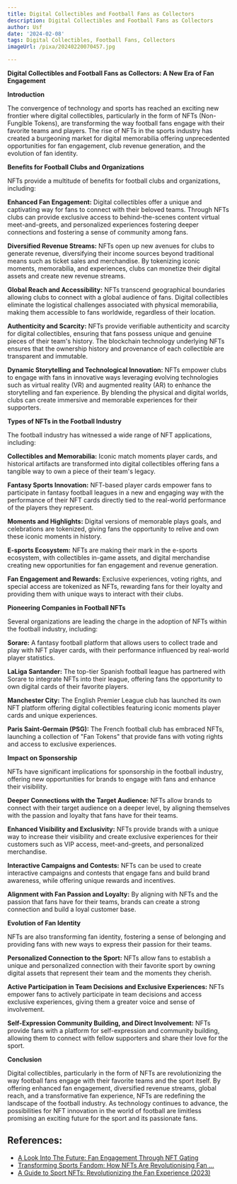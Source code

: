 ```yaml
---
title: Digital Collectibles and Football Fans as Collectors
description: Digital Collectibles and Football Fans as Collectors
author: Usf
date: '2024-02-08'
tags: Digital Collectibles, Football Fans, Collectors
imageUrl: /pixa/20240220070457.jpg

---
```

**Digital Collectibles and Football Fans as Collectors: A  New Era of Fan Engagement**

**Introduction**

The convergence of technology and sports has reached an exciting new frontier where digital collectibles, particularly in the  form of NFTs (Non-Fungible Tokens), are transforming the way football fans engage with their favorite  teams and players. The rise of NFTs  in the sports industry has created a burgeoning market for digital  memorabilia offering unprecedented opportunities for fan  engagement,  club revenue generation, and the evolution of fan identity.

**Benefits for Football Clubs and Organizations**

NFTs provide a multitude of benefits for  football clubs and organizations, including:

**Enhanced Fan Engagement:** Digital collectibles offer a unique and  captivating way  for fans to connect with their beloved  teams. Through NFTs clubs can provide exclusive  access to behind-the-scenes content virtual meet-and-greets, and personalized experiences fostering deeper connections and fostering a sense of community among fans.

**Diversified Revenue Streams:** NFTs open  up new avenues  for clubs to generate  revenue, diversifying their income sources beyond traditional means  such as ticket sales and merchandise. By tokenizing iconic moments, memorabilia, and  experiences, clubs can monetize their digital  assets and create new revenue  streams.

**Global Reach and Accessibility:** NFTs  transcend geographical boundaries allowing clubs to  connect with a global audience of fans. Digital collectibles eliminate the logistical challenges  associated with physical memorabilia, making them accessible to fans worldwide, regardless of their location.

**Authenticity and Scarcity:** NFTs provide  verifiable authenticity and  scarcity for digital collectibles, ensuring  that fans  possess unique and genuine pieces of their team's history. The blockchain technology underlying NFTs ensures that the  ownership history and provenance of each collectible are transparent  and immutable.

**Dynamic Storytelling and Technological Innovation:** NFTs empower clubs to engage with fans in innovative ways leveraging evolving technologies such as virtual reality (VR) and augmented reality (AR) to enhance the storytelling and fan experience. By blending the physical and digital worlds, clubs can create immersive and memorable  experiences for their supporters.

**Types of NFTs in the Football Industry**

The football  industry has witnessed a wide range of NFT applications, including:

**Collectibles and Memorabilia:**  Iconic match moments  player cards, and historical artifacts are transformed into  digital collectibles offering  fans a tangible way to own a  piece of their team's legacy.

**Fantasy Sports  Innovation:** NFT-based player cards empower fans to participate in fantasy football leagues in a new and engaging way  with the performance of their NFT cards directly tied to the real-world performance of the players they represent.

**Moments and Highlights:** Digital versions of memorable plays goals, and celebrations are tokenized,  giving fans the opportunity to relive and own these iconic moments in history.

**E-sports Ecosystem:** NFTs  are making their mark in the e-sports ecosystem, with collectibles in-game assets, and digital merchandise creating new opportunities for fan engagement and  revenue generation.

**Fan Engagement and Rewards:** Exclusive  experiences,  voting rights, and special  access are tokenized as NFTs,  rewarding fans for their loyalty and providing  them with unique ways to interact with their clubs.

**Pioneering Companies in Football NFTs**

Several organizations are leading the charge in the adoption of NFTs within the football industry, including:

**Sorare:** A fantasy  football platform that allows users to collect trade and play with NFT  player cards, with their performance influenced by real-world player statistics.

**LaLiga Santander:** The top-tier Spanish football league has partnered with Sorare to integrate  NFTs into their league, offering fans  the  opportunity to own digital cards of their favorite players.

**Manchester City:** The English Premier League club has launched its own NFT platform  offering digital collectibles featuring iconic  moments player cards and unique experiences.

**Paris Saint-Germain (PSG):** The French football club has embraced NFTs, launching a collection of "Fan Tokens" that provide fans with voting rights and access to exclusive experiences.

**Impact on Sponsorship**

NFTs have significant implications for sponsorship in the football industry, offering new opportunities for  brands to engage  with  fans and enhance their visibility.

**Deeper Connections with the Target Audience:** NFTs  allow brands  to connect with their target audience on a  deeper level,  by aligning themselves with the passion and loyalty that fans have for their teams.

**Enhanced Visibility and Exclusivity:**  NFTs provide  brands with a unique way to increase their visibility  and create exclusive experiences  for their customers such as VIP access, meet-and-greets,  and personalized merchandise.

**Interactive Campaigns and Contests:** NFTs  can be  used to create interactive campaigns and contests that engage fans and build brand awareness,  while offering  unique rewards and incentives.

**Alignment with Fan Passion and Loyalty:** By aligning with NFTs and the  passion that fans have for their teams, brands can create a strong connection and build a loyal  customer  base.

**Evolution of  Fan  Identity**

NFTs are also transforming fan identity, fostering a sense of belonging  and providing fans with new ways  to  express their passion for their teams.

**Personalized Connection to the Sport:** NFTs allow fans to establish a unique and personalized connection with their favorite sport  by owning digital assets that represent their  team and the moments  they cherish.

**Active Participation in  Team Decisions and Exclusive Experiences:** NFTs empower fans to actively participate in team  decisions and access exclusive experiences, giving them a greater  voice and sense of  involvement.

**Self-Expression Community Building, and Direct Involvement:** NFTs provide fans with  a platform for self-expression and community building,  allowing them to connect with fellow supporters and share their love for the sport.

**Conclusion**

Digital collectibles, particularly  in the form of NFTs  are revolutionizing the way football fans engage with their favorite teams and the sport itself. By  offering enhanced fan engagement, diversified revenue streams, global reach, and a transformative fan experience, NFTs are  redefining the landscape of the football industry. As technology continues to advance, the possibilities  for NFT innovation in the world of football are limitless promising an exciting  future for  the sport and its passionate fans.

## References:
- [A Look Into The Future: Fan Engagement Through NFT Gating](https://worldfootballsummit.com/nft-gating/)
- [Transforming Sports Fandom: How NFTs Are Revolutionising Fan ...](https://www.linkedin.com/pulse/transforming-sports-fandom-how-nfts-revolutionising-fan-engagement-o8gwc?trk=article-ssr-frontend-pulse_more-articles_related-content-card)
- [A Guide to Sport NFTs: Revolutionizing the Fan Experience (2023)](https://www.digitalartists.com/blog/sport-nfts/)
